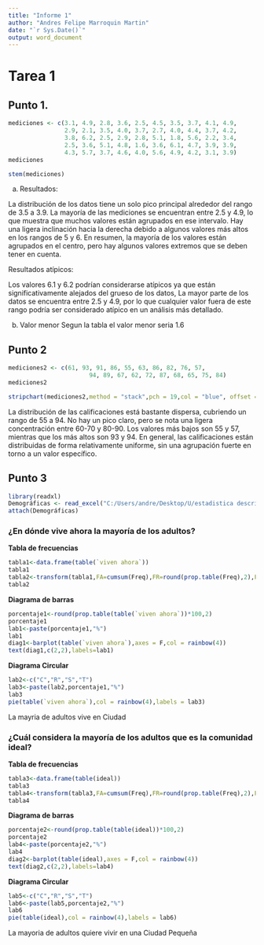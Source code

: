 ```yaml
---
title: "Informe 1"
author: "Andres Felipe Marroquin Martin"
date: "`r Sys.Date()`"
output: word_document
---
```

# Tarea 1

## Punto 1.

```r
mediciones <- c(3.1, 4.9, 2.8, 3.6, 2.5, 4.5, 3.5, 3.7, 4.1, 4.9, 
                2.9, 2.1, 3.5, 4.0, 3.7, 2.7, 4.0, 4.4, 3.7, 4.2,
                3.8, 6.2, 2.5, 2.9, 2.8, 5.1, 1.8, 5.6, 2.2, 3.4,
                2.5, 3.6, 5.1, 4.8, 1.6, 3.6, 6.1, 4.7, 3.9, 3.9,
                4.3, 5.7, 3.7, 4.6, 4.0, 5.6, 4.9, 4.2, 3.1, 3.9)
mediciones
```

```r
stem(mediciones)
```

(a) Resultados:

La distribución de los datos tiene un solo pico principal alrededor del rango de 3.5 a 3.9. La mayoría de las mediciones se encuentran entre 2.5 y 4.9, lo que muestra que muchos valores están agrupados en ese intervalo. Hay una ligera inclinación hacia la derecha debido a algunos valores más altos en los rangos de 5 y 6. En resumen, la mayoría de los valores están agrupados en el centro, pero hay algunos valores extremos que se deben tener en cuenta.

Resultados atípicos:

Los valores 6.1 y 6.2 podrían considerarse atípicos ya que están significativamente alejados del grueso de los datos, La mayor parte de los datos se encuentra entre 2.5 y 4.9, por lo que cualquier valor fuera de este rango podría ser considerado atípico en un análisis más detallado.

(b) Valor menor Segun la tabla el valor menor seria 1.6

## Punto 2

```r
mediciones2 <- c(61, 93, 91, 86, 55, 63, 86, 82, 76, 57,
                       94, 89, 67, 62, 72, 87, 68, 65, 75, 84)
mediciones2
```
```r
stripchart(mediciones2,method = "stack",pch = 19,col = "blue", offset = 1/2)
```

La distribución de las calificaciones está bastante dispersa, cubriendo un rango de 55 a 94. No hay un pico claro, pero se nota una ligera concentración entre 60-70 y 80-90. Los valores más bajos son 55 y 57, mientras que los más altos son 93 y 94. En general, las calificaciones están distribuidas de forma relativamente uniforme, sin una agrupación fuerte en torno a un valor específico.

## Punto 3

```r
library(readxl)
Demográficas <- read_excel("C:/Users/andre/Desktop/U/estadistica descriptiva/tarea 1/Demográficas.xlsx")
attach(Demográficas)
```

### ¿En dónde vive ahora la mayoría de los adultos?
**Tabla de frecuencias**
 
```r
tabla1<-data.frame(table(`viven ahora`))
tabla1
tabla2<-transform(tabla1,FA=cumsum(Freq),FR=round(prop.table(Freq),2),FRA=round(cumsum(prop.table(Freq)),2))
tabla2
```

**Diagrama de barras**

```r
porcentaje1<-round(prop.table(table(`viven ahora`))*100,2)
porcentaje1
lab1<-paste(porcentaje1,"%")
lab1
diag1<-barplot(table(`viven ahora`),axes = F,col = rainbow(4))
text(diag1,c(2,2),labels=lab1)
```

**Diagrama Circular**

```r
lab2<-c("C","R","S","T")
lab3<-paste(lab2,porcentaje1,"%")
lab3
pie(table(`viven ahora`),col = rainbow(4),labels = lab3)
```

La mayria de adultos vive en Ciudad

### ¿Cuál considera la mayoría de los adultos que es la comunidad ideal?
**Tabla de frecuencias**

```r
tabla3<-data.frame(table(ideal))
tabla3
tabla4<-transform(tabla3,FA=cumsum(Freq),FR=round(prop.table(Freq),2),FRA=round(cumsum(prop.table(Freq)),2))
tabla4
```

**Diagrama de barras**

```r
porcentaje2<-round(prop.table(table(ideal))*100,2)
porcentaje2
lab4<-paste(porcentaje2,"%")
lab4
diag2<-barplot(table(ideal),axes = F,col = rainbow(4))
text(diag2,c(2,2),labels=lab4)
```

**Diagrama Circular**

```r
lab5<-c("C","R","S","T")
lab6<-paste(lab5,porcentaje2,"%")
lab6
pie(table(ideal),col = rainbow(4),labels = lab6)
```

La mayoria de adultos quiere vivir en una Ciudad Pequeña